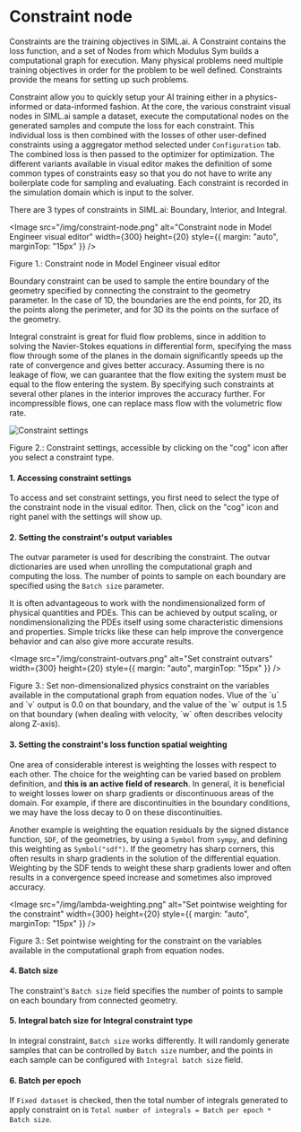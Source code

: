 
# Constraint node

Constraints are the training objectives in SIML.ai. A Constraint contains the loss function,
and a set of Nodes from which Modulus Sym builds a computational graph for execution.
Many physical problems need multiple training objectives in order for the problem to be well defined.
Constraints provide the means for setting up such problems.

Constraint allow you to quickly setup your AI training either in a physics-informed or data-informed fashion.
At the core, the various constraint visual nodes in SIML.ai sample a dataset, execute the computational nodes
on the generated samples and compute the loss for each constraint. This individual loss is then combined
with the losses of other user-defined constraints using a aggregator method selected under `Configuration` tab.
The combined loss is then passed to the optimizer for optimization. The different variants available in visual editor
makes the definition of some common types of constraints easy so that you do not have to write any boilerplate code
for sampling and evaluating. Each constraint is recorded in the simulation domain which is input to the solver.

There are 3 types of constraints in SIML.ai: Boundary, Interior, and Integral.

<Image
  src="/img/constraint-node.png"
  alt="Constraint node in Model Engineer visual editor"
  width={300}
  height={20}
  style={{ margin: "auto", marginTop: "15px" }}
/>
<figcaption
  style={{ textAlign: "center", fontSize: "0.7rem", marginBottom: "1rem" }}
>
  Figure 1.: Constraint node in Model Engineer visual editor
</figcaption>

Boundary constraint can be used to sample the entire boundary of the geometry specified by connecting the constraint
to the geometry parameter. In the case of 1D, the boundaries are the end points, for 2D, its the points along the
perimeter, and for 3D its the points on the surface of the geometry.

Integral constraint is great for fluid flow problems, since in addition to solving the Navier-Stokes equations in
differential form, specifying the mass flow through some of the planes in the domain significantly speeds up the
rate of convergence and gives better accuracy. Assuming there is no leakage of flow, we can guarantee that the
flow exiting the system must be equal to the flow entering the system. By specifying such constraints at several
other planes in the interior improves the accuracy further. For incompressible flows, one can replace mass flow
with the volumetric flow rate.

![Constraint settings](/img/integral-constraint-annotated.png)

<figcaption
  style={{ textAlign: "center", fontSize: "0.7rem", marginBottom: "1rem" }}
>
  Figure 2.: Constraint settings, accessible by clicking on the "cog" icon after you select a constraint type.
</figcaption>

#### 1. Accessing constraint settings

To access and set constraint settings, you first need to select the type of the constraint node in the visual editor.
Then, click on the "cog" icon and right panel with the settings will show up.

#### 2. Setting the constraint's output variables

The outvar parameter is used for describing the constraint. The outvar dictionaries are used when unrolling the
computational graph and computing the loss. The number of points to sample on each boundary are specified using
the `Batch size` parameter.

It is often advantageous to work with the nondimensionalized form of physical quantities and PDEs.
This can be achieved by output scaling, or nondimensionalizing the PDEs itself using some characteristic
dimensions and properties. Simple tricks like these can help improve the convergence behavior and can also
give more accurate results.

<Image
  src="/img/constraint-outvars.png"
  alt="Set constraint outvars"
  width={300}
  height={20}
  style={{ margin: "auto", marginTop: "15px" }}
/>
<figcaption
  style={{ textAlign: "center", fontSize: "0.7rem", marginBottom: "1rem" }}
>
  Figure 3.: Set non-dimensionalized physics constraint on the variables
  available in the computational graph from equation nodes. Vlue of the `u` and
  `v` output is 0.0 on that boundary, and the value of the `w` output is 1.5 on
  that boundary (when dealing with velocity, `w` often describes velocity along Z-axis).
</figcaption>

#### 3. Setting the constraint's loss function spatial weighting

One area of considerable interest is weighting the losses with respect to each other. The choice for the weighting 
can be varied based on problem definition, and **this is an active field of research**. In general, it is beneficial 
to weight losses lower on sharp gradients or discontinuous areas of the domain. For example, if there are 
discontinuities in the boundary conditions, we may have the loss decay to 0 on these discontinuities.

Another example is weighting the equation residuals by the signed distance function, `SDF`, of the geometries, by 
using a `Symbol` from `sympy`, and defining this weighting as `Symbol("sdf")`. If the geometry has sharp corners, 
this often results in sharp gradients in the solution of the differential equation. Weighting by the SDF tends 
to weight these sharp gradients lower and often results in a convergence speed increase and sometimes also 
improved accuracy.

<Image
  src="/img/lambda-weighting.png"
  alt="Set pointwise weighting for the constraint"
  width={300}
  height={20}
  style={{ margin: "auto", marginTop: "15px" }}
/>
<figcaption
  style={{ textAlign: "center", fontSize: "0.7rem", marginBottom: "1rem" }}
>
  Figure 3.: Set pointwise weighting for the constraint on the variables
  available in the computational graph from equation nodes.
</figcaption>

#### 4. Batch size

The constraint's `Batch size` field specifies the number of points to sample on each boundary from connected geometry.

#### 5. Integral batch size for Integral constraint type

In integral constraint, `Batch size` works differently. It will randomly generate samples that can be controlled 
by `Batch size` number, and the points in each sample can be configured with `Integral batch size` field.

#### 6. Batch per epoch

If `Fixed dataset` is checked, then the total number of integrals generated to apply constraint on is 
`Total number of integrals = Batch per epoch * Batch size`.
